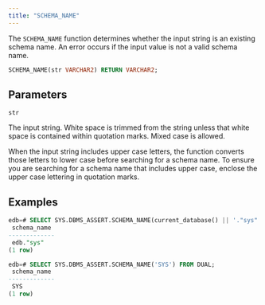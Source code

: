 ```yaml
---
title: "SCHEMA_NAME"
---
```


The `SCHEMA_NAME` function determines whether the input string is an existing schema name. An error occurs if the input value is not a valid schema name. 

```sql
SCHEMA_NAME(str VARCHAR2) RETURN VARCHAR2;
```

## Parameters

`str`

 The input string. White space is trimmed from the string unless that white space is contained within quotation marks. Mixed case is allowed. 
 
 When the input string includes upper case letters, the function converts those letters to lower case before searching for a schema name. To ensure you are searching for a schema name that includes upper case, enclose the upper case lettering in quotation marks. 


## Examples

```sql
edb=# SELECT SYS.DBMS_ASSERT.SCHEMA_NAME(current_database() || '."sys"') FROM DUAL;
 schema_name 
-------------
 edb."sys"
(1 row)

edb=# SELECT SYS.DBMS_ASSERT.SCHEMA_NAME('SYS') FROM DUAL;
 schema_name 
-------------
 SYS
(1 row)
```
